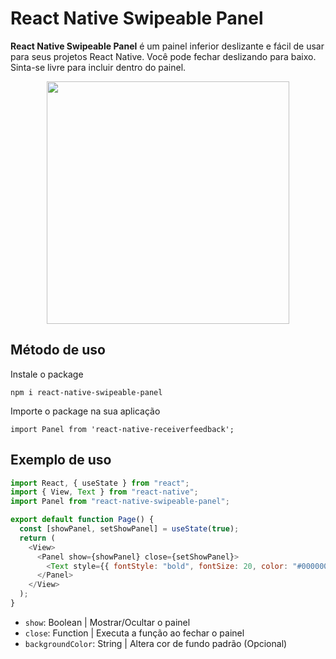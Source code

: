 <div className="center-text">

# React Native Swipeable Panel

**React Native Swipeable Panel** é um painel inferior deslizante e fácil de usar para seus projetos React Native. Você pode fechar deslizando para baixo. Sinta-se livre para incluir dentro do painel.

</div>

<div align="center" className="nx-mt-6">
  <img src="https://alexanderiscoding.com/imgs/react-native-swipeable-panel.jpg" width="auto" height="388" />
</div>

## Método de uso

Instale o package

`npm i react-native-swipeable-panel`

Importe o package na sua aplicação

`import Panel from 'react-native-receiverfeedback';`

## Exemplo de uso

```js copy
import React, { useState } from "react";
import { View, Text } from "react-native";
import Panel from "react-native-swipeable-panel";

export default function Page() {
  const [showPanel, setShowPanel] = useState(true);
  return (
    <View>
      <Panel show={showPanel} close={setShowPanel}>
        <Text style={{ fontStyle: "bold", fontSize: 20, color: "#000000" }}>Alexanderiscoding</Text>
      </Panel>
    </View>
  );
}
```

- `show`: Boolean | Mostrar/Ocultar o painel
- `close`: Function | Executa a função ao fechar o painel
- `backgroundColor`: String | Altera cor de fundo padrão (Opcional)
